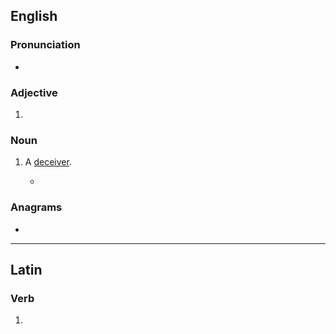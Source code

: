 ==English==

===Pronunciation===
* {{IPA|en|/ˈfɔːlsə(ɹ)/|/ˈfɒlsə(ɹ)/}}

===Adjective===
{{head|en|comparative adjective}}

# {{en-comparative of|false}}

===Noun===
{{en-noun}}

# {{lb|en|obsolete}} A [[deceiver]].
#* {{RQ:Spenser SC|May|passage= of such '''falsers''' friendship bene fayne}}

===Anagrams===
* {{anagrams|en|a=aeflrs|ferals|flares|flaser}}

----

==Latin==

===Verb===
{{la-verb-form|falser}}

# {{inflection of|la|falsō||1|s|pres|pasv|subj}}